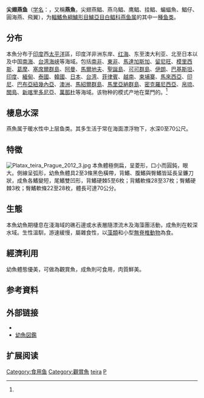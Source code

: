 {{Speciesbox
| name = 尖翅燕鱼
| status = NE
| status_system = 
| image = Platax_teira.jpg
| image_width = 240px
| image_caption = 尖翅燕魚, ''Platax teira''
| genus = Platax
| species = teira
| authority = (Forsskål, 1775)<ref name='id7606'>{{cite web| url =http://www.bioinfo.cn/db05/BjdwSpecies.php?action=view&id=7606| title =燕鱼| work =《中国动物物种编目数据库》| publisher =中国科学院微生物研究所| author =中国科学院动物研究所| accessdate =2009-04-16| deadurl =yes| archiveurl =https://web.archive.org/web/20160305053925/http://www.bioinfo.cn/db05/BjdwSpecies.php?action=view&id=7606| archivedate =2016-03-05}}</ref>
| synonyms = *''Chaetodon teira''<br /><small>Forsskål, 1775</small>
}}

'''尖翅燕鱼'''（[[学名|学名]]：{{lang|la|''Platax teira''}}，又稱'''燕魚'''，尖翅燕鲳、燕乌鲳、鹰鲳、挂鲳、蝙蝠魚、鯧仔、圓海燕、飛翼），为[[輻鰭魚綱|輻鰭魚綱]][[鱸形目|鱸形目]][[鱸亞目|鱸亞目]][[白鲳科|白鲳科]][[燕鱼属|燕鱼属]]的其中一[[種|種]][[鱼类|鱼类]]。

==分布==
本魚分布于[[印度|印度]]西[[太平洋|太平洋]]區，印度洋非洲东岸、[[红海|红海]]、东至澳大利亚、北至日本以及中国[[南海|南海]]、[[台湾海峡|台湾海峡]]等海域。包括[[南非|南非]]、[[東非|東非]]、[[馬達加斯加|馬達加斯加]]、[[留尼旺|留尼旺]]、[[模里西斯|模里西斯]]、[[葛摩|葛摩]]、[[塞席爾群島|塞席爾群島]]、[[阿曼|阿曼]]、[[馬爾地夫|馬爾地夫]]、[[聖誕島|聖誕島]]、[[可可群島|可可群島]]、[[伊朗|伊朗]]、[[巴基斯坦|巴基斯坦]]、[[印度|印度]]、[[緬甸|緬甸]]、[[泰國|泰國]]、[[韓國|韓國]]、[[日本|日本]]、[[台湾|台湾]]、[[菲律賓|菲律賓]]、[[越南|越南]]、[[柬埔寨|柬埔寨]]、[[馬來西亞|馬來西亞]]、[[印尼|印尼]]、[[巴布亞紐幾內亞|巴布亞紐幾內亞]]、[[澳洲|澳洲]]、[[馬紹爾群島|馬紹爾群島]]、[[馬里亞納群島|馬里亞納群島]]、[[密克羅尼西亞|密克羅尼西亞]]、[[帛琉|帛琉]]、[[關島|關島]]、[[新喀里多尼亞|新喀里多尼亞]]、[[萬那杜|萬那杜]]等海域。该物种的模式产地在葉門的{{le|魯海雅|Al Luḩayyah}}。<ref name='id7606'/>

==棲息水深==
燕魚属于暖水性中上层鱼类。其多生活于常在海面漂浮物下，水深0至70公尺。

==特徵==
[[File:Platax_teira_Prague_2012_3.jpg|thumb]]
本魚體極側扁，呈菱形，口小而圓鈍，眼大。側線呈弧形，幼魚魚體具2至3條黑色橫帶，背鰭、腹鰭與臀鰭皆延長呈鐮刀狀，成魚各鰭變短，尾鰭雙凹形，背鰭硬棘5至6枚；背鰭軟條28至37枚；臀鰭硬棘3枚；臀鰭軟條22至28枚，體長可達70公分。

==生態==
本魚幼魚期棲息在淺海域的礁石邊或水表層隨漂流木及海藻團活動，成魚則在較深水域。生性溫馴，游速緩慢，屬雜食性，以[[藻類|藻類]]和小型[[無脊椎動物|無脊椎動物]]為食。

==經濟利用==
幼魚體態優美，可做為觀賞魚，成魚則可食用，肉質鮮美。

==参考資料==
{{reflist}}

== 外部链接 ==
*{{FishBase_species|genus=Platax|species=teira|year=2011|month=12}}
*[http://boku-sui.blogspot.com/2011/10/1023.html 幼魚図鑑] {{Wayback|url=http://boku-sui.blogspot.com/2011/10/1023.html |date=20141019070626 }}

==扩展阅读==
{{refbegin}}
{{wikispecies-inline|Platax teira|尖翅燕鱼}}
{{refend}}
{{Wikispecies|Platax teira}}
{{Taxonbar|from=Q1805224}}

[[Category:食用鱼|Category:食用鱼]]
[[Category:觀賞魚|Category:觀賞魚]]
[[Category:燕鱼属|teira]]
[[Category:1775年描述的魚類|P]]
